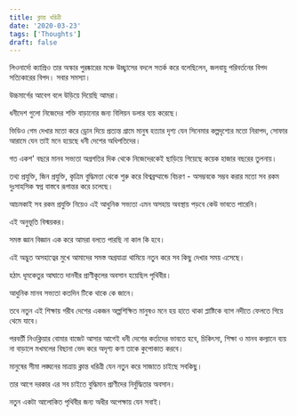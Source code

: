 ```yaml
---
title: ক্লান্ত ধরিত্রী
date: '2020-03-23'
tags: ['Thoughts']
draft: false
---
```


লিওনার্দো ক্যাপ্রিও তার অস্কার পুরষ্কারের মঞ্চে উচ্ছ্বাসের বদলে সতর্ক করে বলেছিলেন, জলবায়ু পরিবর্তনের বিপদ সত্যিকারের বিপদ। সবার সমস্যা।

উচ্চমার্গের আবেগ বলে উড়িয়ে দিয়েছি আমরা।

ধনীদেশ গুলো নিজেদের শক্তি বাড়ানোর জন্য বিলিয়ন ডলার ব্যয় করেছে।

ভিডিও গেম দেখার মতো করে ড্রোন দিয়ে প্রত্যন্ত গ্রামে মানুষ হত্যার দৃশ্য যেন সিনেমার কল্পদৃশ্যের মতো নিরাপদ, সোফার আরামে যেন তাই মনে হয়েছে ধনী দেশের অধিপতিদের।

গত একশ' বছরে মানব সভ্যতা অগ্রগতির দিক থেকে নিজেদেরকেই ছাড়িয়ে গিয়েছে কয়েক হাজার বছরের তুলনায়।

তথ্য প্রযুক্তি, জিন প্রযুক্তি, কৃত্রিম বুদ্ধিমত্তা থেকে শুরু করে বিশ্বব্রম্মান্ডে বিচরণ - অসম্ভবকে সম্ভব করার মতো সব রকম দুঃসাহসিক স্বপ্ন বাস্তবে রূপান্তর করে চলেছে।

আচমকাই সব রকম প্রযুক্তি নিয়েও এই আধুনিক সভ্যতা এমন অসহায় অবস্থায় পড়বে কেউ ভাবতে পারেনি।

এই অনুভূতি বিস্ময়কর।

সমস্ত জ্ঞান বিজ্ঞান এক করে আমরা বলতে পারছি না কাল কি হবে।

এই অদ্ভুত অসহাত্বের মুখে আমাদের সমস্ত অগ্রযাত্রা থামিয়ে নতুন করে সব কিছু দেখার সময় এসেছে।

হঠাৎ ধূমকেতুর আঘাতে দানবীর প্রাণীকূলের অবসান হয়েছিল পৃথিবীর।

আধুনিক মানব সভ্যতা কতদিন টিকে থাকে কে জানে।

তবে নতুন এই শিক্ষায় গরীব দেশের একজন অল্পশিক্ষিত মানুষও মনে হয় হাতে থাকা প্লাষ্টিকে ব্যাগ নদীতে ফেলতে গিয়ে থেমে যাবে।

পরবর্তী নিওক্লিয়ার বোমার বাজেট আসার আগেই ধনী দেশের কর্তাদের ভাবতে হবে, চিকিৎসা, শিক্ষা ও মানব কল্যানে ব্যয় না বাড়ালে মখমলের বিছানা ভেদ করে অদৃশ্য কণা তাকে কুপোকাত করবে।

মানুষের সীমা লঙ্ঘনের মাত্রায় ক্লান্ত ধরিত্রী যেন নতুন করে সাজাতে চাইছে সবকিছু। 

তার আগে দরকার এর সব চাইতে বুদ্ধিমান প্রাণীদের নির্বুদ্ধিতার অবসান।

নতুন একটা আলোকিত পৃথিবীর জন্য অধীর অপেক্ষায় যেন সবাই।